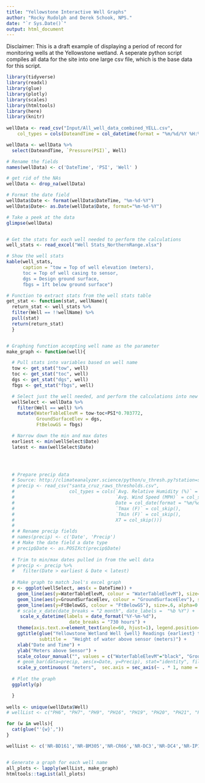 ```yaml
---
title: "Yellowstone Interactive Well Graphs"
author: "Rocky Rudolph and Derek Schook, NPS."
date: "`r Sys.Date()`"
output: html_document
---
```

Disclaimer: This is a draft example of displaying a period of record for monitoring wells at the Yellowstone wetland.  A seperate python script compiles all data for the site into one large csv file, which is the base data for this script. 

```r
library(tidyverse)
library(readxl)
library(glue)
library(plotly)
library(scales)
library(htmltools)
library(here)
library(knitr)
 
wellData <- read_csv("Input/All_well_data_combined_YELL.csv", 
    col_types = cols(DateandTime = col_datetime(format = "%m/%d/%Y %H:%M")))

wellData <- wellData %>% 
  select(DateandTime, `Pressure(PSI)`, Well)

# Rename the fields
names(wellData) <- c('DateTime', 'PSI', 'Well' )

# get rid of the NAs
wellData <- drop_na(wellData)

# Format the date field 
wellData$Date <- format(wellData$DateTime, "%m-%d-%Y")
wellData$Date<- as.Date(wellData$Date, format="%m-%d-%Y")

# Take a peek at the data
glimpse(wellData)


# Get the stats for each well needed to perform the calculations
well_stats <- read_excel("Well Stats_NorthernRange.xlsx")

# Show the well stats
kable(well_stats, 
      caption = "tow = Top of well elevation (meters),
      toc = Top of well casing to sensor,
      dgs = Design ground surface,
      fbgs = 1ft below ground surface")

# Function to extract stats from the well stats table
get_stat <- function(stat, wellName){
  return_stat <- well_stats %>% 
  filter(Well == !!wellName) %>% 
  pull(stat)
  return(return_stat)
  }


# Graphing function accepting well name as the parameter
make_graph <- function(well){

  # Pull stats into variables based on well name
  tow <- get_stat("tow", well)
  toc <- get_stat("toc", well)
  dgs <- get_stat("dgs", well)
  fbgs <- get_stat("fbgs", well)

  # Select just the well needed, and perform the calculations into new fields
  wellSelect <- wellData %>%
    filter(Well == well) %>%
    mutate(WaterTableElevM = tow-toc+PSI*0.703772,
           GroundSurfaceElev = dgs,
           FtBelowGS = fbgs)

  # Narrow down the min and max dates
  earliest <- min(wellSelect$Date)
  latest <- max(wellSelect$Date)



  
  # Prepare precip data
  # Source: http://climateanalyzer.science/python/u_thresh.py?station=santa_cruz_raws&year1=2011&year2=2019&title=Santa%20Cruz%20Island%20automated%20station&lowerthresh=daily&upperthresh=70&station_type=RAWS
  # precip <- read_csv("santa_cruz_raws_thresholds.csv", 
  #                    col_types = cols(`Avg. Relative Humidity (%)` = col_skip(), 
  #                                     `Avg. Wind Speed (MPH)` = col_skip(), 
  #                                     Date = col_date(format = "%m/%d/%Y"), 
  #                                     `Tmax (F)` = col_skip(), 
  #                                     `Tmin (F)` = col_skip(),
  #                                     X7 = col_skip()))
  # 
  # # Rename precip fields
  # names(precip) <- c('Date', 'Precip')
  # # Make the date field a date type
  # precip$Date <- as.POSIXct(precip$Date)
  
  # Trim to min/max dates pulled in from the well data
  # precip <- precip %>% 
  #   filter(Date > earliest & Date < latest)
  
  # Make graph to match Joel's excel graph
  p <- ggplot(wellSelect, aes(x = DateTime)) +
    geom_line(aes(y=WaterTableElevM, colour = "WaterTableElevM"), size=.5, alpha=0.6) +
    geom_line(aes(y=GroundSurfaceElev, colour = "GroundSurfaceElev"), size=.6, alpha=0.6, ) +
    geom_line(aes(y=FtBelowGS, colour = "FtBelowGS"), size=.6, alpha=0.6, linetype = "longdash") +
    # scale_x_date(date_breaks = "2 month", date_labels =  "%b %Y") +
     scale_x_datetime(labels = date_format("%Y-%m-%d"),
                       date_breaks = "730 hours") +
    theme(axis.text.x=element_text(angle=60, hjust=1), legend.position="bottom") +
    ggtitle(glue("Yellowstone Wetland Well {well} Readings {earliest} to {latest}"),
            subtitle =  "Height of water above sensor (meters)") + 
    xlab("Date and Time") +
    ylab("Meters above Sensor") + 
    scale_colour_manual("", values = c("WaterTableElevM"="black", "GroundSurfaceElev"="darkgreen",  "FtBelowGS"="blue"))  +
    # geom_bar(data=precip, aes(x=Date, y=Precip), stat="identity", fill="tan1", colour="sienna3") +
    scale_y_continuous( "meters",  sec.axis = sec_axis(~ . * 1, name = "inches"))
  
  # Plot the graph
  ggplotly(p)

  }
 
wells <- unique(wellData$Well)
# wellList <- c("PH6", "PH7", "PH9", "PH16", "PH19", "PH20", "PH21", "PH22", "PH23")

for (w in wells){
  cat(glue("'{w}',"))
}

wellList <- c('NR-BD161','NR-BM305','NR-CR66','NR-DC3','NR-DC4','NR-IP1','NR-IP128','NR-LT203','NR-LT74','NR-MB189','NR-OR349','NR-SG180','NR-TF26','NR-TL299','NR-TL34','NR-TL38','NR-WA320')


# Generate a graph for each well name
all_plots <- lapply(wellList, make_graph)
htmltools::tagList(all_plots)

```



